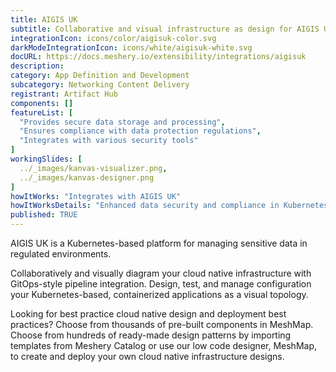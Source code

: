 ```yaml
---
title: AIGIS UK
subtitle: Collaborative and visual infrastructure as design for AIGIS UK
integrationIcon: icons/color/aigisuk-color.svg
darkModeIntegrationIcon: icons/white/aigisuk-white.svg
docURL: https://docs.meshery.io/extensibility/integrations/aigisuk
description: 
category: App Definition and Development
subcategory: Networking Content Delivery
registrant: Artifact Hub
components: []
featureList: [
  "Provides secure data storage and processing",
  "Ensures compliance with data protection regulations",
  "Integrates with various security tools"
]
workingSlides: [
  ../_images/kanvas-visualizer.png,
  ../_images/kanvas-designer.png
]
howItWorks: "Integrates with AIGIS UK"
howItWorksDetails: "Enhanced data security and compliance in Kubernetes"
published: TRUE
---
```

<p>
AIGIS UK is a Kubernetes-based platform for managing sensitive data in regulated environments.
</p>
<p>
    Collaboratively and visually diagram your cloud native infrastructure with GitOps-style pipeline integration. Design, test, and manage configuration your Kubernetes-based, containerized applications as a visual topology.
</p>
<p>
    Looking for best practice cloud native design and deployment best practices? Choose from thousands of pre-built components in MeshMap. Choose from hundreds of ready-made design patterns by importing templates from Meshery Catalog or use our low code designer, MeshMap, to create and deploy your own cloud native infrastructure designs.
</p>

